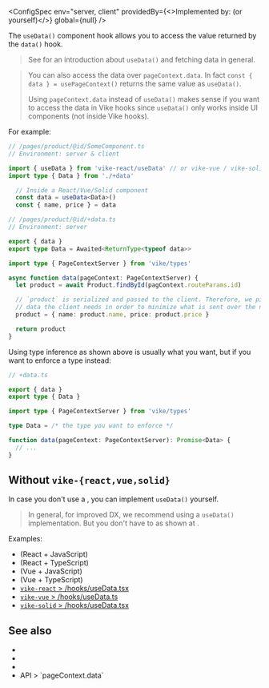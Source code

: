 
<ConfigSpec
  env="server, client"
  providedBy={<>Implemented by: <UiFrameworkExtension /> (or <Link href="#without-vike-react-vue-solid">yourself</Link>)</>}
  global={null}
/>

The `useData()` component hook allows you to access the value returned by the <Link href="/data">`data()` hook</Link>.

> See <Link href="/data-fetching" /> for an introduction about `useData()` and fetching data in general.

> You can also access the data over <Link href="/pageContext#data">`pageContext.data`</Link>. In fact <Link href="/usePageContext">`const { data } = usePageContext()`</Link> returns the same value as `useData()`.
>
> Using `pageContext.data` instead of `useData()` makes sense if you want to access the data in <Link href="/hooks">Vike hooks</Link> since `useData()` only works inside UI components (not inside Vike hooks).

For example:

```ts
// /pages/product/@id/SomeComponent.ts
// Environment: server & client

import { useData } from 'vike-react/useData' // or vike-vue / vike-solid
import type { Data } from './+data'

  // Inside a React/Vue/Solid component
  const data = useData<Data>()
  const { name, price } = data
```

```ts
// /pages/product/@id/+data.ts
// Environment: server

export { data }
export type Data = Awaited<ReturnType<typeof data>>

import type { PageContextServer } from 'vike/types'

async function data(pageContext: PageContextServer) {
  let product = await Product.findById(pagContext.routeParams.id)

  // `product` is serialized and passed to the client. Therefore, we pick only the
  // data the client needs in order to minimize what is sent over the network.
  product = { name: product.name, price: product.price }

  return product
}
```

Using type inference as shown above is usually what you want, but if you want to enforce a type instead:

```ts
// +data.ts

export { data }
export type { Data }

import type { PageContextServer } from 'vike/types'

type Data = /* the type you want to enforce */

function data(pageContext: PageContextServer): Promise<Data> {
  // ...
}
```


## Without `vike-{react,vue,solid}`

In case you don't use a <UiFrameworkExtension />, you can implement `useData()` yourself.

> In general, for improved DX, we recommend using a `useData()` implementation. But you don't have to as shown at <Link href="/data#without-vike-react-vue-solid" doNotInferSectionTitle />.

Examples:
 - <RepoLink path='/packages/create-vike-core/boilerplate-react/renderer/useData.js' /> (React + JavaScript)
 - <RepoLink path='/packages/create-vike-core/boilerplate-react-ts/renderer/useData.ts' /> (React + TypeScript)
 - <RepoLink path='/packages/create-vike-core/boilerplate-vue/renderer/useData.js' /> (Vue + JavaScript)
 - <RepoLink path='/packages/create-vike-core/boilerplate-vue-ts/renderer/useData.ts' /> (Vue + TypeScript)
 - [`vike-react` > /hooks/useData.tsx](https://github.com/vikejs/vike-react/blob/main/packages/vike-react/src/hooks/useData.tsx)
 - [`vike-vue` > /hooks/useData.ts](https://github.com/vikejs/vike-vue/blob/main/packages/vike-vue/src/hooks/useData.ts)
 - [`vike-solid` > /hooks/useData.tsx](https://github.com/vikejs/vike-solid/blob/main/vike-solid/hooks/useData.tsx)


## See also

- <Link href="/data-fetching" />
- <Link href="/data" />
- <Link href="/usePageContext" />
- <Link href="/pageContext#data">API > `pageContext.data`</Link>
